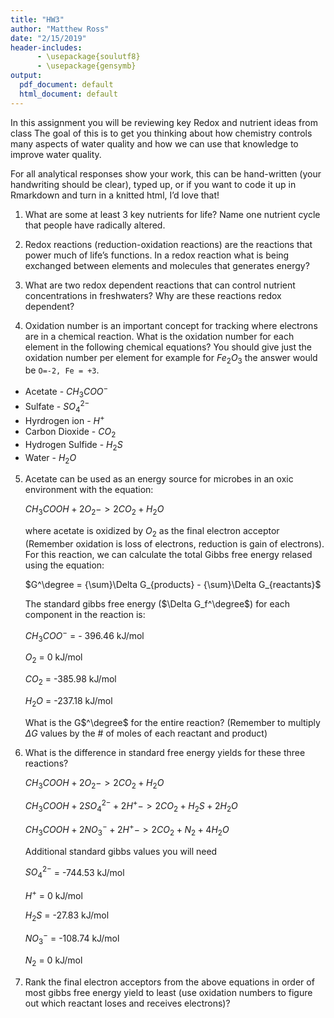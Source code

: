 ```yaml
---
title: "HW3"
author: "Matthew Ross"
date: "2/15/2019"
header-includes: 
      - \usepackage{soulutf8}
      - \usepackage{gensymb}
output:
  pdf_document: default
  html_document: default
---
```


In this assignment you will be reviewing key Redox and nutrient ideas from class
The goal of this is to get you thinking about how chemistry controls many aspects
of water quality and how we can use that knowledge to improve water quality.

For all analytical responses show your work, this can be hand-written (your handwriting should be clear), typed up, or if you want to code it up in Rmarkdown and turn in a knitted html, I'd love that! 


1. What are some at least 3 key nutrients for life? Name one nutrient cycle that people
have radically altered. 

2. Redox reactions (reduction-oxidation reactions) are the reactions that power
much of life's functions. In a redox reaction what is being exchanged between 
elements and molecules that generates energy? 

3. What are two redox dependent reactions that can control nutrient concentrations
in freshwaters? Why are these reactions redox dependent? 


4. Oxidation number is an important concept for tracking where electrons are in 
a chemical reaction. What is the oxidation number for each element in the following
chemical equations? You should give just the oxidation number per element for example
for $Fe_2O_3$ the answer would be `O=-2, Fe = +3`. 

  + Acetate - $CH_3COO^-$
  + Sulfate - $SO_4^{2-}$
  + Hyrdrogen ion - $H^+$
  + Carbon Dioxide - $CO_2$
  + Hydrogen Sulfide - $H_2S$
  + Water - $H_2O$
  
5. Acetate can be used as an energy source for microbes in an oxic environment
with the equation:
  
    $CH_3COOH + 2O_2 -> 2CO_2 + H_2O$
    
    where acetate is oxidized by $O_2$ as the final electron acceptor (Remember
    oxidation is loss of electrons, reduction is gain of electrons). For this reaction,
    we can calculate the total Gibbs free energy relased using the equation: 
    
    $G^\degree = {\sum}\Delta G_{products} - {\sum}\Delta G_{reactants}$
    
    The standard gibbs free energy ($\Delta G_f^\degree$) for each component in the reaction is: 
    
     $CH_3COO^-$ = - 396.46 kJ/mol
     
     $O_2$ = 0 kJ/mol
     
     $CO_2$ = -385.98 kJ/mol
     
     $H_2O$ = -237.18 kJ/mol
    
    What is the G$^\degree$ for the entire reaction?
    (Remember to multiply $\Delta G$ values by the # of moles of each reactant and product)

6. What is the difference in standard free energy yields for these three reactions?

    $CH_3COOH + 2O_2 -> 2CO_2 + H_2O$
    
    $CH_3COOH + 2SO_4^{2-} + 2H^+ -> 2CO_2 + H_2S + 2 H_2O$
    
    $CH_3COOH + 2NO_3^- + 2H^+ -> 2CO_2 + N_2 + 4H_2O$
    
    Additional standard gibbs values you will need
    
      $SO_4^{2-}$ = -744.53 kJ/mol
      
      $H^+$ = 0 kJ/mol
      
      $H_2S$ = -27.83 kJ/mol
      
      $NO_3^-$ = -108.74 kJ/mol
      
      $N_2$ = 0 kJ/mol
  

7. Rank the final electron acceptors from the above equations in order of most gibbs free energy yield to least (use oxidation numbers to figure out which reactant loses and receives electrons)?

    